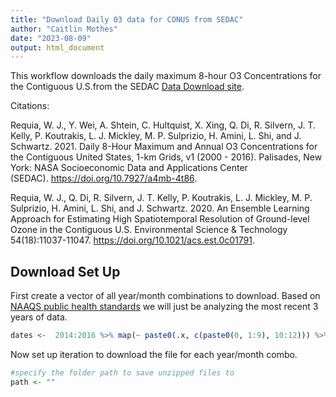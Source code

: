 ```yaml
---
title: "Download Daily 03 data for CONUS from SEDAC"
author: "Caitlin Mothes"
date: "2023-08-09"
output: html_document
---
```


This workflow downloads the daily maximum 8-hour O3 Concentrations for the Contiguous U.S.from the SEDAC [Data Download site](https://sedac.ciesin.columbia.edu/data/set/aqdh-o3-concentrations-contiguous-us-1-km-2000-2016/data-download).

Citations:

Requia, W. J., Y. Wei, A. Shtein, C. Hultquist, X. Xing, Q. Di, R. Silvern, J. T. Kelly, P. Koutrakis, L. J. Mickley, M. P. Sulprizio, H. Amini, L. Shi, and J. Schwartz. 2021. Daily 8-Hour Maximum and Annual O3 Concentrations for the Contiguous United States, 1-km Grids, v1 (2000 - 2016). Palisades, New York: NASA Socioeconomic Data and Applications Center (SEDAC). <https://doi.org/10.7927/a4mb-4t86>.

Requia, W. J., Q. Di, R. Silvern, J. T. Kelly, P. Koutrakis, L. J. Mickley, M. P. Sulprizio, H. Amini, L. Shi, and J. Schwartz. 2020. An Ensemble Learning Approach for Estimating High Spatiotemporal Resolution of Ground-level Ozone in the Contiguous U.S. Environmental Science & Technology 54(18):11037-11047. <https://doi.org/10.1021/acs.est.0c01791>.

## Download Set Up

First create a vector of all year/month combinations to download. Based on [NAAQS public health standards](https://www.epa.gov/criteria-air-pollutants/naaqs-table) we will just be analyzing the most recent 3 years of data.

```r
dates <-  2014:2016 %>% map(~ paste0(.x, c(paste0(0, 1:9), 10:12))) %>% unlist()
```

Now set up iteration to download the file for each year/month combo.

```r
#specify the folder path to save unzipped files to
path <- ""
```
